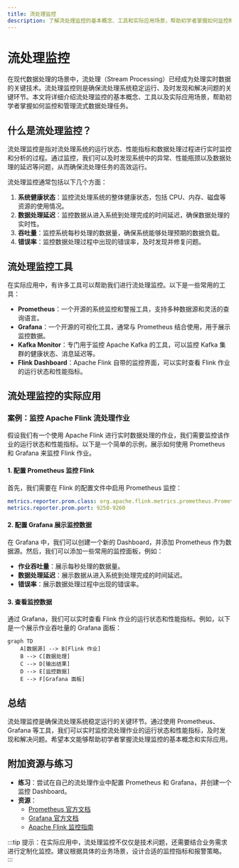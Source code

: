 ```yaml
---
title: 流处理监控
description: 了解流处理监控的基本概念、工具和实际应用场景，帮助初学者掌握如何监控和管理流式数据处理任务。
---
```


# 流处理监控

在现代数据处理的场景中，流处理（Stream Processing）已经成为处理实时数据的关键技术。流处理监控则是确保流处理系统稳定运行、及时发现和解决问题的关键环节。本文将详细介绍流处理监控的基本概念、工具以及实际应用场景，帮助初学者掌握如何监控和管理流式数据处理任务。

## 什么是流处理监控？

流处理监控是指对流处理系统的运行状态、性能指标和数据处理过程进行实时监控和分析的过程。通过监控，我们可以及时发现系统中的异常、性能瓶颈以及数据处理的延迟等问题，从而确保流处理任务的高效运行。

流处理监控通常包括以下几个方面：

1. **系统健康状态**：监控流处理系统的整体健康状态，包括 CPU、内存、磁盘等资源的使用情况。
2. **数据处理延迟**：监控数据从进入系统到处理完成的时间延迟，确保数据处理的实时性。
3. **吞吐量**：监控系统每秒处理的数据量，确保系统能够处理预期的数据负载。
4. **错误率**：监控数据处理过程中出现的错误率，及时发现并修复问题。

## 流处理监控工具

在实际应用中，有许多工具可以帮助我们进行流处理监控。以下是一些常用的工具：

- **Prometheus**：一个开源的系统监控和警报工具，支持多种数据源和灵活的查询语言。
- **Grafana**：一个开源的可视化工具，通常与 Prometheus 结合使用，用于展示监控数据。
- **Kafka Monitor**：专门用于监控 Apache Kafka 的工具，可以监控 Kafka 集群的健康状态、消息延迟等。
- **Flink Dashboard**：Apache Flink 自带的监控界面，可以实时查看 Flink 作业的运行状态和性能指标。

## 流处理监控的实际应用

### 案例：监控 Apache Flink 流处理作业

假设我们有一个使用 Apache Flink 进行实时数据处理的作业，我们需要监控该作业的运行状态和性能指标。以下是一个简单的示例，展示如何使用 Prometheus 和 Grafana 来监控 Flink 作业。

#### 1. 配置 Prometheus 监控 Flink

首先，我们需要在 Flink 的配置文件中启用 Prometheus 监控：

```yaml
metrics.reporter.prom.class: org.apache.flink.metrics.prometheus.PrometheusReporter
metrics.reporter.prom.port: 9250-9260
```

#### 2. 配置 Grafana 展示监控数据

在 Grafana 中，我们可以创建一个新的 Dashboard，并添加 Prometheus 作为数据源。然后，我们可以添加一些常用的监控面板，例如：

- **作业吞吐量**：展示每秒处理的数据量。
- **数据处理延迟**：展示数据从进入系统到处理完成的时间延迟。
- **错误率**：展示数据处理过程中出现的错误率。

#### 3. 查看监控数据

通过 Grafana，我们可以实时查看 Flink 作业的运行状态和性能指标。例如，以下是一个展示作业吞吐量的 Grafana 面板：

```mermaid
graph TD
    A[数据源] --> B[Flink 作业]
    B --> C[数据处理]
    C --> D[输出结果]
    D --> E[监控数据]
    E --> F[Grafana 面板]
```

## 总结

流处理监控是确保流处理系统稳定运行的关键环节。通过使用 Prometheus、Grafana 等工具，我们可以实时监控流处理作业的运行状态和性能指标，及时发现和解决问题。希望本文能够帮助初学者掌握流处理监控的基本概念和实际应用。

## 附加资源与练习

- **练习**：尝试在自己的流处理作业中配置 Prometheus 和 Grafana，并创建一个监控 Dashboard。
- **资源**：
  - [Prometheus 官方文档](https://prometheus.io/docs/)
  - [Grafana 官方文档](https://grafana.com/docs/)
  - [Apache Flink 监控指南](https://ci.apache.org/projects/flink/flink-docs-stable/monitoring/index.html)

:::tip
提示：在实际应用中，流处理监控不仅仅是技术问题，还需要结合业务需求进行定制化监控。建议根据具体的业务场景，设计合适的监控指标和报警策略。
:::